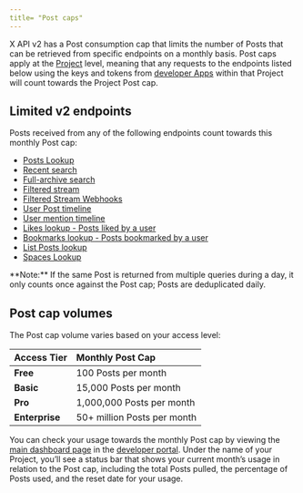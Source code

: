 ```yaml
---
title= "Post caps"
---
```


X API v2 has a Post consumption cap that limits the number of Posts that can be retrieved from specific endpoints on a monthly basis. Post caps apply at the [Project](/resources/fundamentals/projects) level, meaning that any requests to the endpoints listed below using the keys and tokens from [developer Apps](/resources/fundamentals/developer-apps) within that Project will count towards the Project Post cap.

## Limited v2 endpoints

Posts received from any of the following endpoints count towards this monthly Post cap:

- [Posts Lookup](/x-api/posts/lookup/introduction)
- [Recent search](/x-api/posts/counts/introduction)
- [Full-archive search](/x-api/posts/counts/introduction)
- [Filtered stream](/x-api/posts/filtered-stream)
- [Filtered Stream Webhooks](/x-api/webhooks/stream/introduction)
- [User Post timeline](/x-api/posts/timelines)
- [User mention timeline](/x-api/posts/timelines)
- [Likes lookup - Posts liked by a user](/x-api/posts/likes)
- [Bookmarks lookup - Posts bookmarked by a user](/x-api/posts/bookmarks/introduction)
- [List Posts lookup](/x-api/lists/list-tweets/introduction)
- [Spaces Lookup](/x-api/spaces/lookup/introduction)

<Note>
**Note:** If the same Post is returned from multiple queries during a day, it only counts once against the Post cap; Posts are deduplicated daily.
</Note>

## Post cap volumes

The Post cap volume varies based on your access level:

| Access Tier   | Monthly Post Cap                |
|:---------------|:---------------------------------|
| **Free**      | 100 Posts per month           |
| **Basic**     | 15,000 Posts per month          |
| **Pro**       | 1,000,000 Posts per month       |
| **Enterprise**| 50+ million Posts per month     |

You can check your usage towards the monthly Post cap by viewing the [main dashboard page](https://developer.x.com/content/developer-twitter/en/portal/dashboard) in the [developer portal](/resources/fundamentals/developer-portal). Under the name of your Project, you’ll see a status bar that shows your current month’s usage in relation to the Post cap, including the total Posts pulled, the percentage of Posts used, and the reset date for your usage.
